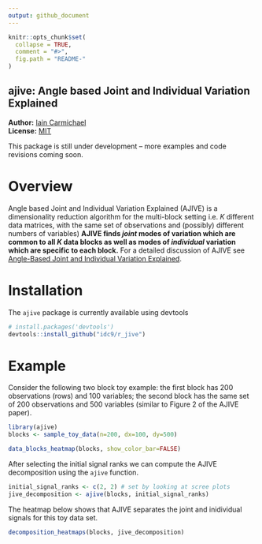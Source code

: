 ```yaml
---
output: github_document
---
```


<!-- README.md is generated from README.Rmd. Please edit that file -->

```r
knitr::opts_chunk$set(
  collapse = TRUE,
  comment = "#>",
  fig.path = "README-"
)
```
ajive: Angle based Joint and Individual Variation Explained
---------------

**Author:** [Iain Carmichael](https://idc9.github.io/)<br/>
**License:** [MIT](https://opensource.org/licenses/MIT)

This package is still under development -- more examples and code revisions coming soon.

# Overview

Angle based Joint and Individual Variation Explained (AJIVE) is a dimensionality reduction algorithm for the multi-block setting i.e. $K$ different data matrices, with the same set of observations and (possibly) different numbers of variables) **AJIVE finds *joint* modes of variation which are common to all $K$ data blocks as well as modes of *individual* variation which are specific to each block.** For a detailed discussion of AJIVE see [Angle-Based Joint and Individual Variation Explained](https://arxiv.org/pdf/1704.02060.pdf). 


# Installation

The `ajive` package is currently available using devtools
```r
# install.packages('devtools')
devtools::install_github("idc9/r_jive")
```

# Example
Consider the following two block toy example: the first block has 200 observations (rows) and 100 variables; the second block has the same set of 200 observations and 500 variables (similar to Figure 2 of the AJIVE paper).
```r
library(ajive)
blocks <- sample_toy_data(n=200, dx=100, dy=500)

data_blocks_heatmap(blocks, show_color_bar=FALSE)
```

After selecting the initial signal ranks we can compute the AJIVE decomposition using the `ajive` function.
```r
initial_signal_ranks <- c(2, 2) # set by looking at scree plots
jive_decomposition <- ajive(blocks, initial_signal_ranks)
```


The heatmap below shows that AJIVE separates the joint and inidividual signals for this toy data set.
```r
decomposition_heatmaps(blocks, jive_decomposition)
```
